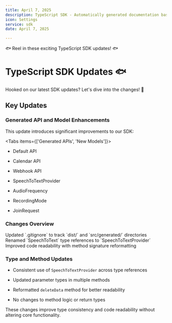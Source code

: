 ```yaml
---
title: April 7, 2025
description: TypeScript SDK - Automatically generated documentation based on Git activity.
icon: Settings
service: sdk
date: April 7, 2025

---
```


🐟 Reel in these exciting TypeScript SDK updates! 🐟

# TypeScript SDK Updates 🐟

<Callout type="info">
  Hooked on our latest SDK updates? Let's dive into the changes! 🎣
</Callout>

## Key Updates

### Generated API and Model Enhancements

This update introduces significant improvements to our SDK:

<Tabs items={['Generated APIs', 'New Models']}>
  <Tab value="Generated APIs">

- Default API  
- Calendar API
- Webhook API

  </Tab>
  <Tab value="New Models">

- SpeechToTextProvider
- AudioFrequency
- RecordingMode
- JoinRequest

  </Tab>
</Tabs>

### Changes Overview

<Steps>
  <Step>Updated `.gitignore` to track `dist/` and `src/generated/` directories</Step>
  <Step>Renamed `SpeechToText` type references to `SpeechToTextProvider`</Step>
  <Step>Improved code readability with method signature reformatting</Step>
</Steps>

### Type and Method Updates

<Accordions>
  <Accordion title="Type Refinements" value="types">

- Consistent use of `SpeechToTextProvider` across type references
- Updated parameter types in multiple methods

  </Accordion>
  <Accordion title="Method Signature Improvements" value="methods">

- Reformatted `deleteData` method for better readability
- No changes to method logic or return types

  </Accordion>
</Accordions>

<Callout type="warn">
  These changes improve type consistency and code readability without altering core functionality.
</Callout>